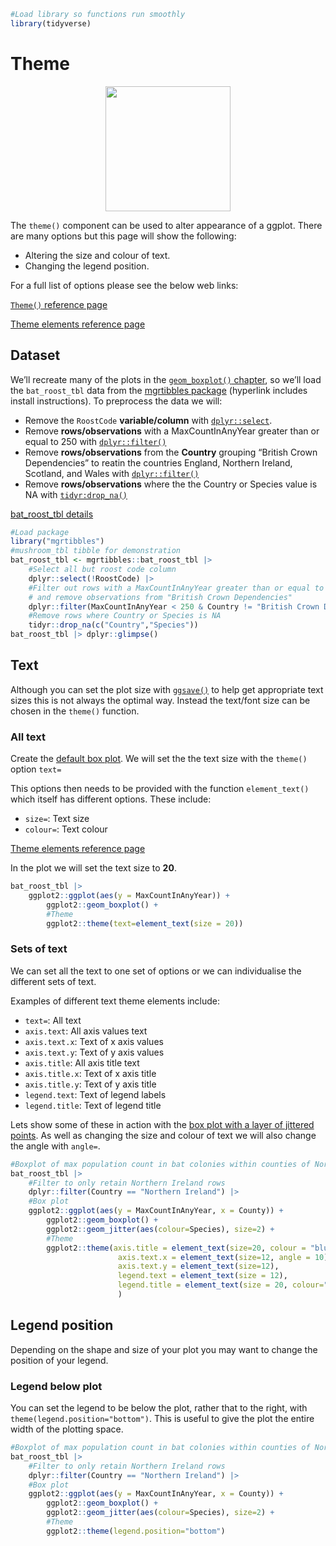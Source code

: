 ```r
#Load library so functions run smoothly
library(tidyverse)
```
# Theme

<center>
![](images/ggplot2_theme.png){style="width:200px"}
</center>

The `theme()` component can be used to alter appearance of a ggplot.
There are many options but this page will show the following:

- Altering the size and colour of text.
- Changing the legend position.

For a full list of options please see the below web links:

[`Theme()` reference page](https://ggplot2.tidyverse.org//reference/theme.html)

[Theme elements reference page](https://ggplot2.tidyverse.org//reference/element.html)

## Dataset

We'll recreate many of the plots in the [`geom_boxplot()` chapter](/ggplot2/geom_boxplot.qmd), so we'll load the `bat_roost_tbl` data from the [mgrtibbles package](/datasets/mgrtibbles.qmd) (hyperlink includes install instructions).
To preprocess the data we will:

- Remove the `RoostCode` __variable/column__ with [`dplyr::select`](/dplyr/select.qmd).
- Remove __rows/observations__ with a MaxCountInAnyYear greater than or equal to 250 with [`dplyr::filter()`](/dplyr/filter.qmd)
- Remove __rows/observations__ from the __Country__ grouping "British Crown Dependencies" to reatin the countries England, Northern Ireland, Scotland, and Wales with [`dplyr::filter()`](/dplyr/filter.qmd)
- Remove __rows/observations__ where the the Country or Species value is NA with [`tidyr:drop_na()`](/tidyr/drop_na.qmd)

[bat_roost_tbl details](https://github.com/m-gemmell/mgrtibbles/wiki/bat_roost_tbl)

```r
#Load package
library("mgrtibbles")
#mushroom_tbl tibble for demonstration
bat_roost_tbl <- mgrtibbles::bat_roost_tbl |>
    #Select all but roost code column
    dplyr::select(!RoostCode) |>
    #Filter out rows with a MaxCountInAnyYear greater than or equal to 250
    # and remove observations from "British Crown Dependencies"
    dplyr::filter(MaxCountInAnyYear < 250 & Country != "British Crown Dependencies") |>
    #Remove rows where Country or Species is NA
    tidyr::drop_na(c("Country","Species"))
bat_roost_tbl |> dplyr::glimpse()
```

## Text

Although you can set the plot size with [`ggsave()`](/ggplot2/ggsave.qmd#height-and-width-choice) to help get appropriate text sizes this is not always the optimal way.
Instead the text/font size can be chosen in the `theme()` function.

### All text

Create the [default box plot](/ggplot2/geom_boxplot.qmd#default-box-plot).
We will set the the text size with the `theme()` option `text=`

This options then needs to be provided with the function `element_text()` which itself has different options.
These include:

- `size=`: Text size
- `colour=`: Text colour

[Theme elements reference page](https://ggplot2.tidyverse.org//reference/element.html)

In the plot we will set the text size to __20__.

```r
bat_roost_tbl |>
    ggplot2::ggplot(aes(y = MaxCountInAnyYear)) +
        ggplot2::geom_boxplot() +
        #Theme
        ggplot2::theme(text=element_text(size = 20))
```

### Sets of text

We can set all the text to one set of options or we can individualise the different sets of text.

Examples of different text theme elements include:

- `text=`: All text
- `axis.text`: All axis values text
- `axis.text.x`: Text of x axis values
- `axis.text.y`: Text of y axis values
- `axis.title`: All axis title text
- `axis.title.x`: Text of x axis title
- `axis.title.y`: Text of y axis title
- `legend.text`: Text of legend labels
- `legend.title`: Text of legend title

Lets show some of these in action with the [box plot with a layer of jittered points](/ggplot2/geom_boxplot.qmd#layer-of-jittered-points).
As well as changing the size and colour of text we will also change the angle with `angle=`.

```r
#Boxplot of max population count in bat colonies within counties of Northern Ireland
bat_roost_tbl |>
    #Filter to only retain Northern Ireland rows
    dplyr::filter(Country == "Northern Ireland") |>
    #Box plot
    ggplot2::ggplot(aes(y = MaxCountInAnyYear, x = County)) +
        ggplot2::geom_boxplot() +
        ggplot2::geom_jitter(aes(colour=Species), size=2) +
        #Theme
        ggplot2::theme(axis.title = element_text(size=20, colour = "blue"),
                        axis.text.x = element_text(size=12, angle = 10),
                        axis.text.y = element_text(size=12),
                        legend.text = element_text(size = 12),
                        legend.title = element_text(size = 20, colour="red")
                        )
```

## Legend position

Depending on the shape and size of your plot you may want to change the position of your legend.

### Legend below plot

You can set the legend to be below the plot, rather that to the right, with `theme(legend.position="bottom")`.
This is useful to give the plot the entire width of the plotting space.

```r
#Boxplot of max population count in bat colonies within counties of Northern Ireland
bat_roost_tbl |>
    #Filter to only retain Northern Ireland rows
    dplyr::filter(Country == "Northern Ireland") |>
    #Box plot
    ggplot2::ggplot(aes(y = MaxCountInAnyYear, x = County)) +
        ggplot2::geom_boxplot() +
        ggplot2::geom_jitter(aes(colour=Species), size=2) +
        #Theme
        ggplot2::theme(legend.position="bottom")
```

